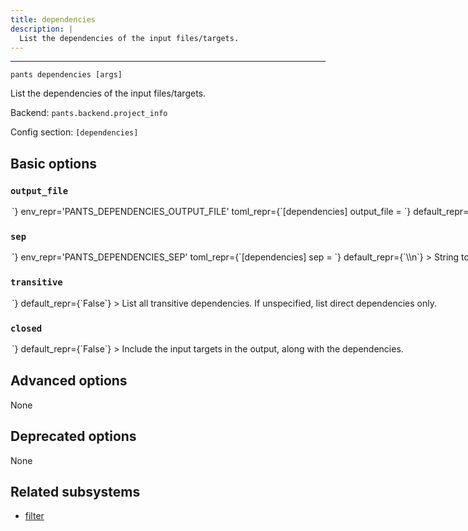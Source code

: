 ```yaml
---
title: dependencies
description: |
  List the dependencies of the input files/targets.
---
```



---

```
pants dependencies [args]
```

List the dependencies of the input files/targets.

Backend: <span className="color--primary">`pants.backend.project_info`</span>

Config section: <span className="color--primary">`[dependencies]`</span>

<span className={styles.options}>

## Basic options

### `output_file`

<Option
  cli_repr={`--dependencies-output-file=<path>`}
  env_repr='PANTS_DEPENDENCIES_OUTPUT_FILE'
  toml_repr={`[dependencies]
output_file = <path>`}
  default_repr={`None`}
>

Output the goal&#x27;s stdout to this file. If unspecified, outputs to stdout.

</Option>

### `sep`

<Option
  cli_repr={`--dependencies-sep=<separator>`}
  env_repr='PANTS_DEPENDENCIES_SEP'
  toml_repr={`[dependencies]
sep = <separator>`}
  default_repr={`\\n`}
>

String to use to separate lines in line-oriented output.

</Option>

### `transitive`

<Option
  cli_repr={`--[no-]dependencies-transitive`}
  env_repr='PANTS_DEPENDENCIES_TRANSITIVE'
  toml_repr={`[dependencies]
transitive = <bool>`}
  default_repr={`False`}
>

List all transitive dependencies. If unspecified, list direct dependencies only.

</Option>

### `closed`

<Option
  cli_repr={`--[no-]dependencies-closed`}
  env_repr='PANTS_DEPENDENCIES_CLOSED'
  toml_repr={`[dependencies]
closed = <bool>`}
  default_repr={`False`}
>

Include the input targets in the output, along with the dependencies.

</Option>

## Advanced options

None

## Deprecated options

None

## Related subsystems

- [filter](../subsystems/filter.mdx)

</span>
